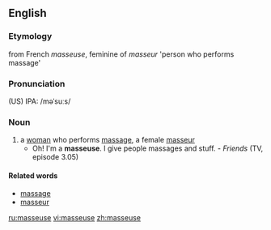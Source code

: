 ==English==
===Etymology===
from French ''masseuse'', feminine of ''masseur'' 'person who performs massage'
===Pronunciation===
(US) IPA: /məˈsuːs/
===Noun===
{{en-noun}}
#a [[woman]] who performs [[massage]], a female [[masseur]]
#*Oh! I'm a '''masseuse'''. I give people massages and stuff. - ''Friends'' (TV, episode 3.05)
====Related words====
*[[massage]]
*[[masseur]]

[[ru:masseuse]]
[[vi:masseuse]]
[[zh:masseuse]]